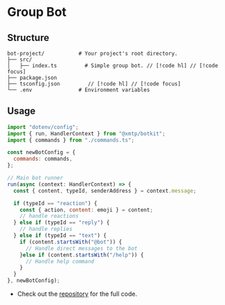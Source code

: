 # Group Bot

## Structure

```
bot-project/           # Your project's root directory.
├── src/
│   ├── index.ts         # Simple group bot. // [!code hl] // [!code focus]
├── package.json
├── tsconfig.json         // [!code hl] // [!code focus]
└── .env               # Environment variables
```

## Usage

```jsx [index.ts]
import "dotenv/config";
import { run, HandlerContext } from "@xmtp/botkit";
import { commands } from "./commands.ts";

const newBotConfig = {
  commands: commands,
};

// Main bot runner
run(async (context: HandlerContext) => {
  const { content, typeId, senderAddress } = context.message;

  if (typeId == "reaction") {
    const { action, content: emoji } = content;
    // handle reactions
  } else if (typeId == "reply") {
    // handle replies
  } else if (typeId == "text") {
    if (content.startsWith("@bot")) {
      // Handle direct messages to the bot
    }else if (content.startsWith("/help")) {
      // Handle help command
    }
  }
}, newBotConfig);
```

- Check out the [repository](https://github.com/xmtp-labs/botkit/tree/main/examples/group) for the full code.
